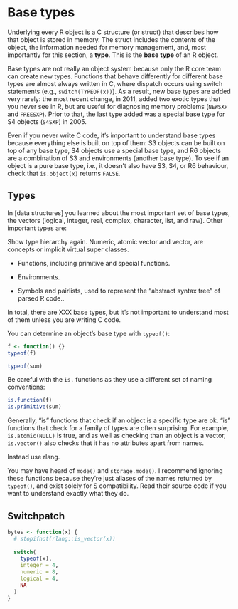# Base types {#base-types}

Underlying every R object is a C structure (or struct) that describes how that object is stored in memory. The struct includes the contents of the object, the information needed for memory management, and, most importantly for this section, a __type__. This is the __base type__ of an R object.

Base types are not really an object system because only the R core team can create new types. Functions that behave differently for different base types are almost always written in C, where dispatch occurs using switch statements (e.g., `switch(TYPEOF(x))`). As a result, new base types are added very rarely: the most recent change, in 2011, added two exotic types that you never see in R, but are useful for diagnosing memory problems (`NEWSXP` and `FREESXP`). Prior to that, the last type added was a special base type for S4 objects (`S4SXP`) in 2005. \indexc{SEXP} \index{base types} \index{objects!base types}

Even if you never write C code, it's important to understand base types because everything else is built on top of them: S3 objects can be built on top of any base type, S4 objects use a special base type, and R6 objects are a combination of S3 and environments (another base type). To see if an object is a pure base type, i.e., it doesn't also have S3, S4, or R6 behaviour, check that `is.object(x)` returns `FALSE`.

## Types

In [data structures] you learned about the most important set of base types, the vectors (logical, integer, real, complex, character, list, and raw). Other important types are:

Show type hierarchy again. Numeric, atomic vector and vector, are concepts or implicit virtual super classes.

* Functions, including primitive and special functions.

* Environments.

* Symbols and pairlists, used to represent the "abstract syntax tree"
  of parsed R code..

In total, there are XXX base types, but it's not important to understand most of them unless you are writing C code.

You can determine an object's base type with `typeof()`:  \indexc{typeof()} 

```r
f <- function() {}
typeof(f)

typeof(sum)
```

Be careful with the `is.` functions as they use a different set of naming conventions:

```r
is.function(f)
is.primitive(sum)
```

Generally, "is" functions that check if an object is a specific type are ok. "is" functions that check for a family of types are often surprising. For example, `is.atomic(NULL)` is true, and as well as checking than an object is a vector, `is.vector()` also checks that it has no attributes apart from names.

Instead use rlang.

You may have heard of `mode()` and `storage.mode()`. I recommend ignoring these functions because they're just aliases of the names returned by `typeof()`, and exist solely for S compatibility. Read their source code if you want to understand exactly what they do. \indexc{mode()}

## Switchpatch

```r
bytes <- function(x) {
  # stopifnot(rlang::is_vector(x))
  
  switch(
    typeof(x),
    integer = 4,
    numeric = 8,
    logical = 4,
    NA
  )
}
```
